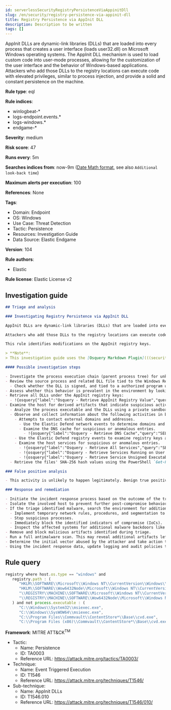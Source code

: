 ```yaml
---
id: serverlessSecurityRegistryPersistenceViaAppinitDll
slug: /en/security/registry-persistence-via-appinit-dll
title: Registry Persistence via AppInit DLL
description: Description to be written
tags: []
---
```


<div id="registry-persistence-via-appinit-dll"></div>

AppInit DLLs are dynamic-link libraries (DLLs) that are loaded into every process that creates a user interface (loads user32.dll) on Microsoft Windows operating systems. The AppInit DLL mechanism is used to load custom code into user-mode processes, allowing for the customization of the user interface and the behavior of Windows-based applications. Attackers who add those DLLs to the registry locations can execute code with elevated privileges, similar to process injection, and provide a solid and constant persistence on the machine.

**Rule type**: eql

**Rule indices**:

* winlogbeat-*
* logs-endpoint.events.*
* logs-windows.*
* endgame-*

**Severity**: medium

**Risk score**: 47

**Runs every**: 5m

**Searches indices from**: now-9m ([Date Math format](((ref))/common-options.html#date-math), see also <DocLink id="serverlessSecurityRulesUiCreate" section="set-the-rules-schedule">`Additional look-back time`</DocLink>)

**Maximum alerts per execution**: 100

**References**: None

**Tags**:

* Domain: Endpoint
* OS: Windows
* Use Case: Threat Detection
* Tactic: Persistence
* Resources: Investigation Guide
* Data Source: Elastic Endgame

**Version**: 104

**Rule authors**:

* Elastic

**Rule license**: Elastic License v2

## Investigation guide

```markdown
## Triage and analysis

### Investigating Registry Persistence via AppInit DLL

AppInit DLLs are dynamic-link libraries (DLLs) that are loaded into every process that creates a user interface (loads `user32.dll`) on Microsoft Windows operating systems. The AppInit DLL mechanism is used to load custom code into user-mode processes, allowing for the customization of the user interface and the behavior of Windows-based applications.

Attackers who add those DLLs to the registry locations can execute code with elevated privileges, similar to process injection, and provide a solid and constant persistence on the machine.

This rule identifies modifications on the AppInit registry keys.

> **Note**:
> This investigation guide uses the [Osquery Markdown Plugin](((security-guide))/invest-guide-run-osquery.html) introduced in Elastic Stack version 8.5.0. Older Elastic Stack versions will display unrendered Markdown in this guide.

#### Possible investigation steps

- Investigate the process execution chain (parent process tree) for unknown processes. Examine their executable files for prevalence, whether they are located in expected locations, and if they are signed with valid digital signatures.
- Review the source process and related DLL file tied to the Windows Registry entry.
  - Check whether the DLL is signed, and tied to a authorized program used on your environment.
- Assess whether this behavior is prevalent in the environment by looking for similar occurrences across hosts.
- Retrieve all DLLs under the AppInit registry keys:
  - !{osquery{"label":"Osquery - Retrieve AppInit Registry Value","query":"SELECT * FROM registry r where (r.key == 'HKEY_LOCAL_MACHINE\\SOFTWARE\\Microsoft\\Windows NT\\CurrentVersion\\Windows' or\nr.key == 'HKEY_LOCAL_MACHINE\\SOFTWARE\\Wow6432Node\\Microsoft\\Windows NT\\CurrentVersion\\Windows') and r.name ==\n'AppInit_DLLs'\n"}}
- Examine the host for derived artifacts that indicate suspicious activities:
  - Analyze the process executable and the DLLs using a private sandboxed analysis system.
  - Observe and collect information about the following activities in both the sandbox and the alert subject host:
    - Attempts to contact external domains and addresses.
      - Use the Elastic Defend network events to determine domains and addresses contacted by the subject process by filtering by the process' `process.entity_id`.
      - Examine the DNS cache for suspicious or anomalous entries.
        - !{osquery{"label":"Osquery - Retrieve DNS Cache","query":"SELECT * FROM dns_cache"}}
    - Use the Elastic Defend registry events to examine registry keys accessed, modified, or created by the related processes in the process tree.
    - Examine the host services for suspicious or anomalous entries.
      - !{osquery{"label":"Osquery - Retrieve All Services","query":"SELECT description, display_name, name, path, pid, service_type, start_type, status, user_account FROM services"}}
      - !{osquery{"label":"Osquery - Retrieve Services Running on User Accounts","query":"SELECT description, display_name, name, path, pid, service_type, start_type, status, user_account FROM services WHERE\nNOT (user_account LIKE '%LocalSystem' OR user_account LIKE '%LocalService' OR user_account LIKE '%NetworkService' OR\nuser_account == null)\n"}}
      - !{osquery{"label":"Osquery - Retrieve Service Unsigned Executables with Virustotal Link","query":"SELECT concat('https://www.virustotal.com/gui/file/', sha1) AS VtLink, name, description, start_type, status, pid,\nservices.path FROM services JOIN authenticode ON services.path = authenticode.path OR services.module_path =\nauthenticode.path JOIN hash ON services.path = hash.path WHERE authenticode.result != 'trusted'\n"}}
  - Retrieve the files' SHA-256 hash values using the PowerShell `Get-FileHash` cmdlet and search for the existence and reputation of the hashes in resources like VirusTotal, Hybrid-Analysis, CISCO Talos, Any.run, etc.

### False positive analysis

- This activity is unlikely to happen legitimately. Benign true positives (B-TPs) can be added as exceptions if necessary.

### Response and remediation

- Initiate the incident response process based on the outcome of the triage.
- Isolate the involved host to prevent further post-compromise behavior.
- If the triage identified malware, search the environment for additional compromised hosts.
  - Implement temporary network rules, procedures, and segmentation to contain the malware.
  - Stop suspicious processes.
  - Immediately block the identified indicators of compromise (IoCs).
  - Inspect the affected systems for additional malware backdoors like reverse shells, reverse proxies, or droppers that attackers could use to reinfect the system.
- Remove and block malicious artifacts identified during triage.
- Run a full antimalware scan. This may reveal additional artifacts left in the system, persistence mechanisms, and malware components.
- Determine the initial vector abused by the attacker and take action to prevent reinfection through the same vector.
- Using the incident response data, update logging and audit policies to improve the mean time to detect (MTTD) and the mean time to respond (MTTR).
```

## Rule query

```js
registry where host.os.type == "windows" and
   registry.path : (
      "HKLM\\SOFTWARE\\Microsoft\\Windows NT\\CurrentVersion\\Windows\\AppInit_Dlls",
      "HKLM\\SOFTWARE\\Wow6432Node\\Microsoft\\Windows NT\\CurrentVersion\\Windows\\AppInit_Dlls",
      "\\REGISTRY\\MACHINE\\SOFTWARE\\Microsoft\\Windows NT\\CurrentVersion\\Windows\\AppInit_Dlls",
      "\\REGISTRY\\MACHINE\\SOFTWARE\\Wow6432Node\\Microsoft\\Windows NT\\CurrentVersion\\Windows\\AppInit_Dlls"
   ) and not process.executable : (
      "C:\\Windows\\System32\\msiexec.exe",
      "C:\\Windows\\SysWOW64\\msiexec.exe",
      "C:\\Program Files\\Commvault\\ContentStore*\\Base\\cvd.exe",
      "C:\\Program Files (x86)\\Commvault\\ContentStore*\\Base\\cvd.exe")

```

**Framework**: MITRE ATT&CK<sup>TM</sup>

* Tactic:
    * Name: Persistence
    * ID: TA0003
    * Reference URL: https://attack.mitre.org/tactics/TA0003/
* Technique:
    * Name: Event Triggered Execution
    * ID: T1546
    * Reference URL: https://attack.mitre.org/techniques/T1546/
* Sub-technique:
    * Name: AppInit DLLs
    * ID: T1546.010
    * Reference URL: https://attack.mitre.org/techniques/T1546/010/

